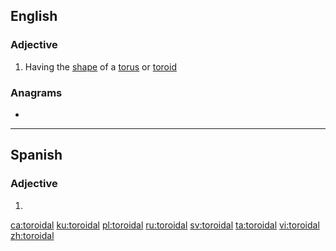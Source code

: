 ==English==

===Adjective===
{{en-adj}}
# Having the [[shape]] of a [[torus]] or [[toroid]]

===Anagrams===
* {{l|en|idolator}}
----
==Spanish==

===Adjective===
{{es-adj|pl=toroidales}}

# {{l|en|toroidal}}

[[ca:toroidal]]
[[ku:toroidal]]
[[pl:toroidal]]
[[ru:toroidal]]
[[sv:toroidal]]
[[ta:toroidal]]
[[vi:toroidal]]
[[zh:toroidal]]